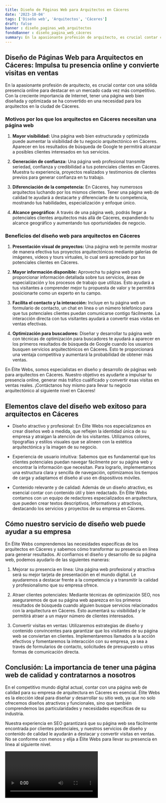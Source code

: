```yaml
---
title: Diseño de Páginas Web para Arquitectos en Cáceres
date: '2023-10-04'
tags: ['Diseño web', 'Arquitectos', 'Cáceres']
draft: false
banner : diseño_paginas_web_arquitectos
fondoBanner : diseño_pagina_web_cáceres
summary: En la apasionante profesión de arquitecto, es crucial contar con una sólida presencia online para destacar en un mercado cada vez más competitivo. Con la creciente importancia de Internet, tener una página web bien diseñada y optimizada se ha convertido en una necesidad para los arquitectos en la ciudad de Cáceres.
---
```


## Diseño de Páginas Web para Arquitectos en Cáceres: Impulsa tu presencia online y convierte visitas en ventas

En la apasionante profesión de arquitecto, es crucial contar con una sólida presencia online para destacar en un mercado cada vez más competitivo. Con la creciente importancia de Internet, tener una página web bien diseñada y optimizada se ha convertido en una necesidad para los arquitectos en la ciudad de Cáceres.

### Motivos por los que los arquitectos en Cáceres necesitan una página web

1. **Mayor visibilidad:** Una página web bien estructurada y optimizada puede aumentar la visibilidad de tu negocio arquitectónico en Cáceres. Aparecer en los resultados de búsqueda de Google te permitirá alcanzar a posibles clientes interesados en tus servicios.

2. **Generación de confianza:** Una página web profesional transmite seriedad, confianza y credibilidad a tus potenciales clientes en Cáceres. Muestra tu experiencia, proyectos realizados y testimonios de clientes previos para generar confianza en tu trabajo.

3. **Diferenciación de la competencia:** En Cáceres, hay numerosos arquitectos luchando por los mismos clientes. Tener una página web de calidad te ayudará a destacarte y diferenciarte de tu competencia, mostrando tus habilidades, especialización y enfoque único.

4. **Alcance geográfico:** A través de una página web, podrás llegar a potenciales clientes arquitectos más allá de Cáceres, expandiendo tu alcance geográfico y aumentando tus oportunidades de negocio.

### Beneficios del diseño web para arquitectos en Cáceres

1. **Presentación visual de proyectos:** Una página web te permite mostrar de manera efectiva tus proyectos arquitectónicos mediante galerías de imágenes, videos y tours virtuales, lo cual será apreciado por tus potenciales clientes en Cáceres.

2. **Mayor información disponible:** Aprovecha tu página web para proporcionar información detallada sobre tus servicios, áreas de especialización y los procesos de trabajo que utilizas. Esto ayudará a tus visitantes a comprender mejor tu propuesta de valor y te permitirá posicionarte como un experto en tu campo.

3. **Facilita el contacto y la interacción:** Incluye en tu página web un formulario de contacto, un chat en línea o un número telefónico para que tus potenciales clientes puedan comunicarse contigo fácilmente. La interacción directa con tus visitantes ayudará a convertir esas visitas en ventas efectivas.

4. **Optimización para buscadores:** Diseñar y desarrollar tu página web con técnicas de optimización para buscadores te ayudará a aparecer en los primeros resultados de búsqueda de Google cuando los usuarios busquen servicios arquitectónicos en Cáceres. Esto te proporcionará una ventaja competitiva y aumentará la probabilidad de obtener más ventas.

En Élite Webs, somos especialistas en diseño y desarrollo de páginas web para arquitectos en Cáceres. Nuestro objetivo es ayudarte a impulsar tu presencia online, generar más tráfico cualificado y convertir esas visitas en ventas reales. ¡Contáctanos hoy mismo para llevar tu negocio arquitectónico al siguiente nivel en Cáceres!

<GifSeo />

<Cta />

## Elementos clave del diseño web exitoso para arquitectos en Cáceres

- Diseño atractivo y profesional: En Élite Webs nos especializamos en crear diseños web a medida, que reflejen la identidad única de su empresa y atraigan la atención de los visitantes. Utilizamos colores, tipografías y estilos visuales que se alineen con la estética arquitectónica y la imagen de su negocio.

- Experiencia de usuario intuitiva: Sabemos que es fundamental que los clientes potenciales puedan navegar fácilmente por su página web y encontrar la información que necesitan. Para lograrlo, implementamos una estructura clara y sencilla de navegación, optimizamos los tiempos de carga y adaptamos el diseño al uso en dispositivos móviles.

- Contenido relevante y de calidad: Además de un diseño atractivo, es esencial contar con contenido útil y bien redactado. En Élite Webs contamos con un equipo de redactores especializados en arquitectura, que pueden crear textos descriptivos, informativos y atractivos, destacando los servicios y proyectos de su empresa en Cáceres.

## Cómo nuestro servicio de diseño web puede ayudar a su empresa

En Élite Webs comprendemos las necesidades específicas de los arquitectos en Cáceres y sabemos cómo transformar su presencia en línea para generar resultados. Al confiarnos el diseño y desarrollo de su página web, podemos ayudarlo de las siguientes maneras:

1. Mejorar su presencia en línea: Una página web profesional y atractiva será su mejor tarjeta de presentación en el mundo digital. Le ayudaremos a destacar frente a la competencia y a transmitir la calidad y profesionalismo que su empresa ofrece.

2. Atraer clientes potenciales: Mediante técnicas de optimización SEO, nos aseguraremos de que su página web aparezca en los primeros resultados de búsqueda cuando alguien busque servicios relacionados con la arquitectura en Cáceres. Esto aumentará su visibilidad y le permitirá atraer a un mayor número de clientes interesados.

3. Convertir visitas en ventas: Utilizaremos estrategias de diseño y contenido convincentes para garantizar que los visitantes de su página web se conviertan en clientes. Implementaremos llamados a la acción efectivos y fomentaremos la interacción con su empresa, ya sea a través de formularios de contacto, solicitudes de presupuesto u otras formas de comunicación directa.

## Conclusión: La importancia de tener una página web de calidad y contratarnos a nosotros

En el competitivo mundo digital actual, contar con una página web de calidad para su empresa de arquitectura en Cáceres es esencial. Élite Webs es la elección ideal para diseñar y desarrollar su sitio web, ya que no solo ofrecemos diseños atractivos y funcionales, sino que también comprendemos las particularidades y necesidades específicas de su industria.

Nuestra experiencia en SEO garantizará que su página web sea fácilmente encontrada por clientes potenciales, y nuestros servicios de diseño y contenido de calidad le ayudarán a destacar y convertir visitas en ventas. No se conforme con menos y elija a Élite Webs para llevar su presencia en línea al siguiente nivel.

<Video />

<CtaBot job='Arquitectos' city='Cáceres'/>

<Gmaps query='Cáceres+españa+maps' />